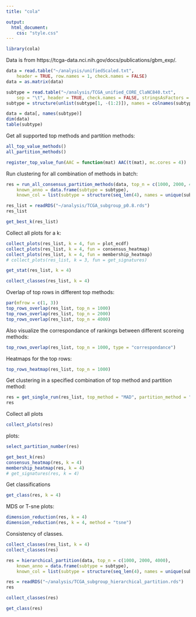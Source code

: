 ```yaml
---
title: "cola"

output:
  html_document:
    css: "style.css"
---
```


```r
library(cola)
```

Data is from https://tcga-data.nci.nih.gov/docs/publications/gbm_exp/.

```r
data = read.table("~/analysis/unifiedScaled.txt", 
	header = TRUE, row.names = 1, check.names = FALSE)
data = as.matrix(data)

subtype = read.table("~/analysis/TCGA_unified_CORE_ClaNC840.txt", 
	sep = "\t", header = TRUE, check.names = FALSE, stringsAsFactors = FALSE)
subtype = structure(unlist(subtype[1, -(1:2)]), names = colnames(subtype)[-(1:2)])

data = data[, names(subtype)]
dim(data)
table(subtype)
```

Get all supported top methods and partition methods:

```r
all_top_value_methods()
all_partition_methods()
```

```r
register_top_value_fun(AAC = function(mat) AAC(t(mat), mc.cores = 4))
```

Run clustering for all combination of methods in batch:

```r
res = run_all_consensus_partition_methods(data, top_n = c(1000, 2000, 4000), k = 2:6, mc.cores = 4,
	known_anno = data.frame(subtype = subtype), 
	known_col = list(subtype = structure(seq_len(4), names = unique(subtype))))
```

```r
res_list = readRDS("~/analysis/TCGA_subgroup_p0.8.rds")
res_list
```

```r
get_best_k(res_list)
```

Collect all plots for a k:

```r
collect_plots(res_list, k = 4, fun = plot_ecdf)
collect_plots(res_list, k = 4, fun = consensus_heatmap)
collect_plots(res_list, k = 4, fun = membership_heatmap)
# collect_plots(res_list, k = 3, fun = get_signatures)
```

```r
get_stat(res_list, k = 4)
```

```r
collect_classes(res_list, k = 4)
```

Overlap of top rows in different top methods:

```r
par(mfrow = c(1, 3))
top_rows_overlap(res_list, top_n = 1000)
top_rows_overlap(res_list, top_n = 2000)
top_rows_overlap(res_list, top_n = 4000)
```

Also visualize the correspondance of rankings between different scoreing methods:

```r
top_rows_overlap(res_list, top_n = 1000, type = "correspondance")
```

Heatmaps for the top rows:

```r
top_rows_heatmap(res_list, top_n = 1000)
```

Get clustering in a specified combination of top method and partition method:

```r
res = get_single_run(res_list, top_method = "MAD", partition_method = "kmeans")
res
```

Collect all plots

```r
collect_plots(res)
```

plots:

```r
select_partition_number(res)
```

```r
get_best_k(res)
consensus_heatmap(res, k = 4)
membership_heatmap(res, k = 4)
# get_signatures(res, k = 4)
```

Get classifications

```r
get_class(res, k = 4)
```

MDS or T-sne plots:

```r
dimension_reduction(res, k = 4)
dimension_reduction(res, k = 4, method = "tsne")
```

Consistency of classes.

```r
collect_classes(res_list, k = 4)
collect_classes(res)
```

```r
res = hierarchical_partition(data, top_n = c(1000, 2000, 4000), 
	known_anno = data.frame(subtype = subtype), 
	known_col = list(subtype = structure(seq_len(4), names = unique(subtype))))
```

```r
res = readRDS("~/analysis/TCGA_subgroup_hierarchical_partition.rds")
res
```

```r
collect_classes(res)
```

```r
get_class(res)
```

